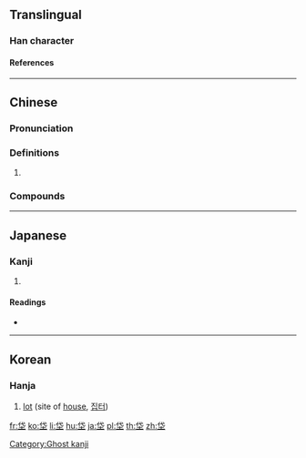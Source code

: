 {{character info/new}}
==Translingual==

===Han character===
{{Han char|rn=32|rad=土|as=05|sn=8|four=23104|canj=OPG|ids=⿱代土}}

====References====
{{Han ref|kx=0227.271|dj=0463.150|hdz=10433.010|uh=5788}}

----

==Chinese==
{{zh-forms}}

===Pronunciation===
{{zh-pron
|m=dài
|m-s=
|c=doi6
|c-t=
|g=
|h=pfs=
|j=
|md=
|mn=
|mn-t=
|w=
|x=
|mc=y
|oc=y
|cat=n
}}

===Definitions===
{{zh-hanzi}}

# {{n-g|Only used in place names.}}

===Compounds===
{{zh-der|小荊垈|牛家垈|垈灣|封家垈|夏家垈}}

----

==Japanese==

===Kanji===
{{ja-kanji|grade=|rs=土05}}

# {{defn|lang=ja|sort=土05}}

====Readings====
* {{ja-readings|on=[[たい]] (tai)|kun=[[ぬた]] (nuta), [[ぬま]] (numa)}}

----

==Korean==

===Hanja===
{{ko-hanja|hangeul=대|rv=dae|mr=tae}}

# [[lot]] (site of [[house]], [[집터]])

[[Category:Ghost kanji]]

[[fr:垈]]
[[ko:垈]]
[[li:垈]]
[[hu:垈]]
[[ja:垈]]
[[pl:垈]]
[[th:垈]]
[[zh:垈]]